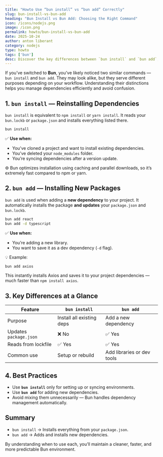 ```yaml
---
title: "Howto Use “bun install” vs “bun add” Correctly"
slug: bun-install-vs-bun-add
heading: "Bun Install vs Bun Add: Choosing the Right Command"
icon: /icons/nodejs.png
image: /icon.png
permalink: howto/bun-install-vs-bun-add
date: 2025-10-24
author: anton liberant
category: nodejs
type: howto
tags: ['bun']
desc: Discover the key differences between `bun install` and `bun add`, when to use each, and how they impact dependency management and performance.
---
```


If you’ve switched to **Bun**, you’ve likely noticed two similar commands — `bun install` and `bun add`. They may look alike, but they serve different purposes depending on your workflow. Understanding their distinctions helps you manage dependencies efficiently and avoid confusion.

## 1. `bun install` — Reinstalling Dependencies

`bun install` is equivalent to `npm install` or `yarn install`. It reads your `bun.lockb` or `package.json` and installs everything listed there.

```bash
bun install
```

✅ **Use when:**
- You’ve cloned a project and want to install existing dependencies.  
- You’ve deleted your `node_modules` folder.  
- You’re syncing dependencies after a version update.

⚙️ Bun optimizes installation using caching and parallel downloads, so it’s extremely fast compared to npm or yarn.

## 2. `bun add` — Installing New Packages

`bun add` is used when adding a **new dependency** to your project. It automatically installs the package **and updates** your `package.json` and `bun.lockb`.

```bash
bun add react
bun add -d typescript
```

✅ **Use when:**
- You’re adding a new library.  
- You want to save it as a dev dependency (`-d` flag).  

💡 Example:
```bash
bun add axios
```
This instantly installs Axios and saves it to your project dependencies — much faster than `npm install axios`.

## 3. Key Differences at a Glance

| Feature | `bun install` | `bun add` |
|----------|----------------|------------|
| Purpose | Install all existing deps | Add a new dependency |
| Updates `package.json` | ❌ No | ✅ Yes |
| Reads from lockfile | ✅ Yes | ✅ Yes |
| Common use | Setup or rebuild | Add libraries or dev tools |

## 4. Best Practices

- Use **`bun install`** only for setting up or syncing environments.  
- Use **`bun add`** for adding new dependencies.  
- Avoid mixing them unnecessarily — Bun handles dependency management automatically.

## Summary

- `bun install` → Installs everything from your `package.json`.  
- `bun add` → Adds and installs new dependencies.  

By understanding when to use each, you’ll maintain a cleaner, faster, and more predictable Bun environment.